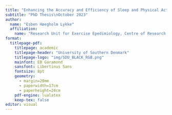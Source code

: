 ```yaml
---
title: "Enhancing the Accuracy and Efficiency of Sleep and Physical Activity Monitoring through Innovative Techniques Utilizing Free-Living Accelerometer Data"
subtitle: "PhD Thesis\nOctober 2023"
author:
  name: "Esben Høegholm Lykke"
  affiliation: 
    name: "Research Unit for Exercise Epedimiology, Centre of Research in Childhood Health, Department of Sports Science and Clinical Biomechanics, University of Southern Denmark, 5230 Odense, Denmark"
format: 
  titlepage-pdf:
    titlepage: academic
    titlepage-header: "University of Southern Denmark"
    titlepage-logo: "img/SDU_BLACK_RGB.png"
    mainfont: EB Garamond
    sansfont: Libertinus Sans
    fontsize: 8pt
    geometry:
      - margin=20mm
      - paperwidth=17cm
      - paperheight=24cm
    pdf-engine: lualatex
    keep-tex: false
editor: visual
---
```

